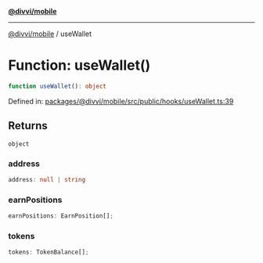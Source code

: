 [**@divvi/mobile**](../README)

---

[@divvi/mobile](../README) / useWallet

# Function: useWallet()

```ts
function useWallet(): object
```

Defined in: [packages/@divvi/mobile/src/public/hooks/useWallet.ts:39](https://github.com/divvi-xyz/divvi-mobile/blob/main/packages/@divvi/mobile/src/public/hooks/useWallet.ts#L39)

## Returns

`object`

### address

```ts
address: null | string
```

### earnPositions

```ts
earnPositions: EarnPosition[];
```

### tokens

```ts
tokens: TokenBalance[];
```
